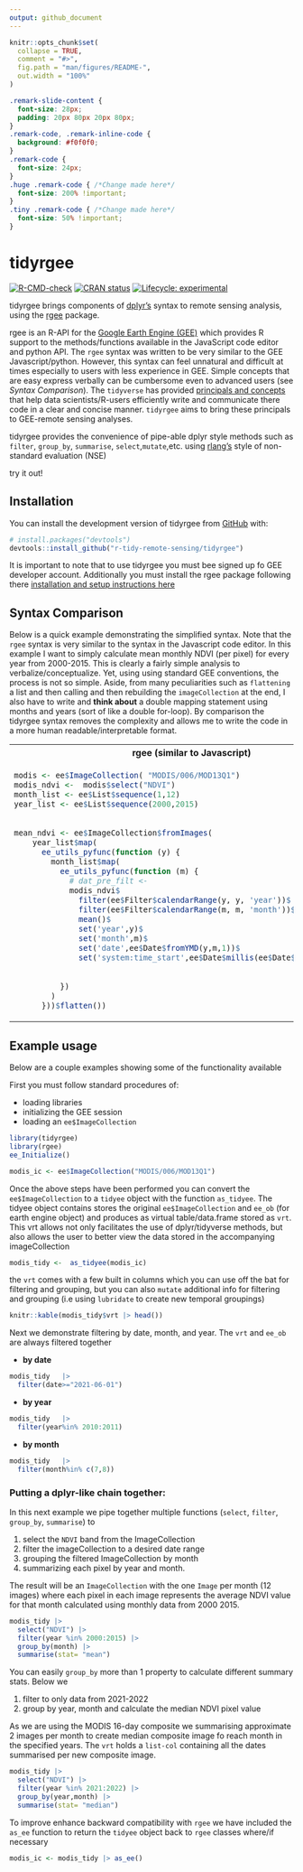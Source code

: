 ```yaml
---
output: github_document
---
```


<!-- README.md is generated from README.Rmd. Please edit that file -->

```r
knitr::opts_chunk$set(
  collapse = TRUE,
  comment = "#>",
  fig.path = "man/figures/README-",
  out.width = "100%"
)
```

```css
.remark-slide-content {
  font-size: 28px;
  padding: 20px 80px 20px 80px;
}
.remark-code, .remark-inline-code {
  background: #f0f0f0;
}
.remark-code {
  font-size: 24px;
}
.huge .remark-code { /*Change made here*/
  font-size: 200% !important;
}
.tiny .remark-code { /*Change made here*/
  font-size: 50% !important;
}
```
# tidyrgee

<!-- badges: start -->
[![R-CMD-check](https://github.com/r-tidy-remote-sensing/tidyrgee/workflows/R-CMD-check/badge.svg)](https://github.com/r-tidy-remote-sensing/tidyrgee/actions)
[![CRAN status](https://www.r-pkg.org/badges/version/tidyrgee)](https://CRAN.R-project.org/package=tidyrgee)
[![Lifecycle: experimental](https://img.shields.io/badge/lifecycle-experimental-orange.svg)](https://lifecycle.r-lib.org/articles/stages.html#experimental)
<!-- badges: end -->


tidyrgee brings components of [dplyr's](https://github.com/tidyverse/dplyr/) syntax to remote sensing analysis, using the [rgee](https://github.com/r-spatial/rgee) package. 

rgee is an R-API for the [Google Earth Engine (GEE)](https://earthengine.google.com/) which provides R support to the methods/functions available in the JavaScript code editor and python API. The `rgee` syntax was written to be very similar to the GEE Javascript/python. However, this syntax can feel unnatural and difficult at times especially to users with less experience in GEE. Simple concepts that are easy express verbally can be cumbersome even to advanced users (see *Syntax Comparison*). The `tidyverse` has provided [principals and concepts](https://tidyr.tidyverse.org/articles/tidy-data.html) that help data scientists/R-users efficiently write and communicate there code in a clear and concise manner. `tidyrgee` aims to bring these principals to GEE-remote sensing analyses.

tidyrgee provides the convenience of pipe-able dplyr style methods such as `filter`, `group_by`, `summarise`, `select`,`mutate`,etc. using [rlang's](https://github.com/r-lib/rlang) style of non-standard evaluation (NSE)

try it out!

## Installation

You can install the development version of tidyrgee from [GitHub](https://github.com/) with:

``` r
# install.packages("devtools")
devtools::install_github("r-tidy-remote-sensing/tidyrgee")
```
It is important to note that to use tidyrgee you must bee signed up fo GEE developer account. Additionally you must install the rgee package following there [installation and setup instructions here](https://github.com/r-spatial/rgee)

## Syntax Comparison

Below is a quick example demonstrating the simplified syntax. Note that the `rgee` syntax is very similar to the syntax in the Javascript code editor. In this example I want to simply calculate mean monthly NDVI (per pixel) for every year from 2000-2015. This is clearly a fairly simple analysis to verbalize/conceptualize. Yet, using using standard GEE conventions, the process is not so simple. Aside, from many peculiarities such as `flattening` a list and then calling and then rebuilding the `imageCollection` at the end, I also have to write and **think about** a double mapping statement using months and years (sort of like a double for-loop). By comparison the tidyrgee syntax removes the complexity and allows me to write the code in a more human readable/interpretable format.

<table class='table' width="100%">
<tr> 
<th>rgee (similar to Javascript)</th>
<th>tidyrgee</th> <tr>
<tr>
<td>
```r

modis <- ee$ImageCollection( "MODIS/006/MOD13Q1")
modis_ndvi <-  modis$select("NDVI")
month_list <- ee$List$sequence(1,12)
year_list <- ee$List$sequence(2000,2015)
  
  
mean_ndvi <- ee$ImageCollection$fromImages(
    year_list$map(
      ee_utils_pyfunc(function (y) {
        month_list$map(
          ee_utils_pyfunc(function (m) {
            # dat_pre_filt <- 
            modis_ndvi$
              filter(ee$Filter$calendarRange(y, y, 'year'))$
              filter(ee$Filter$calendarRange(m, m, 'month'))$
              mean()$
              set('year',y)$
              set('month',m)$
              set('date',ee$Date$fromYMD(y,m,1))$
              set('system:time_start',ee$Date$millis(ee$Date$fromYMD(y,m,1)))
              
            
          })
        )
      }))$flatten())
```
</td>
<td>
```r
modis <- ee$ImageCollection( "MODIS/006/MOD13Q1")
modis_tidy <-  as_tidyee(modis) 

mean_ndvi <-  modis_tidy |> 
  select("NDVI") |> 
  filter(year %in% 2000:2015) |> 
  group_by(year, month) |> 
  summarise(stat= "mean")
```
</td>
<tr>
</table>

## Example usage
Below are a couple examples showing some of the functionality available 


First you must follow standard procedures of:

- loading libraries
- initializing the GEE session
- loading an `ee$ImageCollection`

```r
library(tidyrgee)
library(rgee)
ee_Initialize()

modis_ic <- ee$ImageCollection("MODIS/006/MOD13Q1")
```

Once the above steps have been performed you can convert the `ee$ImageCollection` to a `tidyee` object with the function `as_tidyee`.  The tidyee object contains stores the original `ee$ImageCollection` and `ee_ob` (for earth engine object) and produces as virtual table/data.frame stored as `vrt`. This vrt allows not only facilitates the use of dplyr/tidyverse methods, but also allows the user to better view the data stored in the accompanying imageCollection

```r
modis_tidy <-  as_tidyee(modis_ic)
```

the `vrt` comes with a few built in columns which you can use off the bat for filtering and grouping, but you can also `mutate` additional info for filtering and grouping (i.e using  `lubridate` to create new temporal groupings)

```r
knitr::kable(modis_tidy$vrt |> head())
```

Next we demonstrate filtering by date, month, and year. The `vrt` and `ee_ob` are always filtered together

- **by date**
```r
modis_tidy   |> 
  filter(date>="2021-06-01")
```

- **by year**
```r
modis_tidy   |> 
  filter(year%in% 2010:2011)
```
- **by month**
```r
modis_tidy   |> 
  filter(month%in% c(7,8))
```

### Putting a dplyr-like chain together:

In this next example we pipe together multiple functions (`select`, `filter`, `group_by`, `summarise`) to

1. select the `NDVI` band from the ImageCollection
2. filter the imageCollection to a desired date range
2. grouping the filtered ImageCollection  by month
3. summarizing each pixel by year and month.

The result will be an `ImageCollection` with the one `Image` per month (12 images) where each pixel in each image represents the average NDVI value for that month calculated using monthly data from 2000 2015. 

```r

modis_tidy |> 
  select("NDVI") |> 
  filter(year %in% 2000:2015) |> 
  group_by(month) |> 
  summarise(stat= "mean")
```

You can easily `group_by` more than 1 property to calculate different summary stats. Below we

1. filter to only data from 2021-2022
2. group by year, month and calculate the median NDVI pixel value

As we are using the MODIS 16-day composite we summarising approximate 2 images per month to create median composite image fo reach month in the specified years. The `vrt` holds  a `list-col` containing all the dates summarised per new composite image.

```r
modis_tidy |> 
  select("NDVI") |> 
  filter(year %in% 2021:2022) |> 
  group_by(year,month) |> 
  summarise(stat= "median")


```

To improve enhance backward compatibility with `rgee` we have included the `as_ee` function to return the `tidyee` object back to `rgee` classes where/if necessary

```r
modis_ic <- modis_tidy |> as_ee()
```
